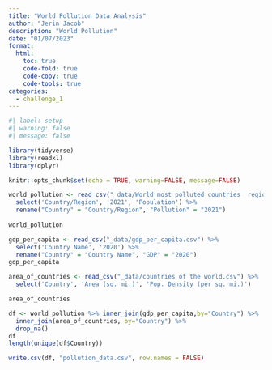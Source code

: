 ```yaml
---
title: "World Pollution Data Analysis"
author: "Jerin Jacob"
description: "World Pollution"
date: "01/07/2023"
format:
  html:
    toc: true
    code-fold: true
    code-copy: true
    code-tools: true
categories:
  - challenge_1
---
```


```r
#| label: setup
#| warning: false
#| message: false

library(tidyverse)
library(readxl)
library(dplyr)

knitr::opts_chunk$set(echo = TRUE, warning=FALSE, message=FALSE)
```

```r
world_pollution <- read_csv("_data/World most polluted countries  regions historical data 2018-2021.csv") %>%
  select('Country/Region', '2021', 'Population') %>%
  rename("Country" = "Country/Region", "Pollution" = "2021")
  
world_pollution
```
```r
gdp_per_capita <- read_csv("_data/gdp_per_capita.csv") %>%
  select('Country Name', '2020') %>%
  rename("Country" = "Country Name", "GDP" = "2020")
gdp_per_capita
```
```r
area_of_countries <- read_csv("_data/countries of the world.csv") %>%
  select('Country', 'Area (sq. mi.)', 'Pop. Density (per sq. mi.)')

area_of_countries

```


```r
df <- world_pollution %>% inner_join(gdp_per_capita,by="Country") %>%
  inner_join(area_of_countries, by="Country") %>%
  drop_na()
df
length(unique(df$Country))
```
```r
write.csv(df, "pollution_data.csv", row.names = FALSE)
```

